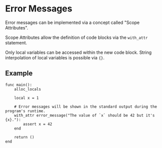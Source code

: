 # Error Messages

Error messages can be implemented via a concept called "Scope Attributes".

Scope Attributes allow the definition of code blocks via the `with_attr` statement.

Only local variables can be accessed within the new code block. String interpolation of local variables is possible via `{}`.

## Example

```
func main():
    alloc_locals

    local x = 1

    # Error messages will be shown in the standard output during the program's runtime.
    with_attr error_message("The value of `x` should be 42 but it's {x}."):
        assert x = 42
    end

    return ()
end
```
